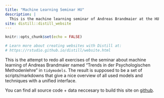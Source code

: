 ```yaml
---
title: "Machine Learning Seminar HU"
description: |
  This is the machine learning seminar of Andreas Brandmaier at the HU Berlin in `tidymodels`. Hope you enjoy! 
site: distill::distill_website
---
```


```r
knitr::opts_chunk$set(echo = FALSE)

# Learn more about creating websites with Distill at:
# https://rstudio.github.io/distill/website.html

```

This is the attempt to redo all exercises of the seminar about machine learning of Andreas Brandmaier named "Trends in der Psychologischen Methodenlehre" in `tidymodels`. The result is supposed to be a set of scripts/markdowns that give a nice overview of all used models and techniques with a unified interface.

You can find all source code + data neccesary to build this site on [github](https://github.com/aaronpeikert/hu_ml).
